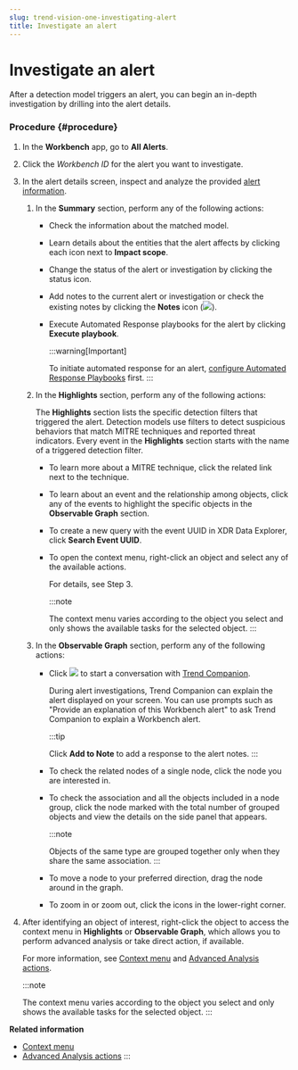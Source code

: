 ```yaml
---
slug: trend-vision-one-investigating-alert
title: Investigate an alert
---
```

# Investigate an alert

After a detection model triggers an alert, you can begin an in-depth investigation by drilling into the alert details.

### Procedure {#procedure}

1.  In the **Workbench** app, go to **All Alerts**.

2.  Click the *Workbench ID* for the alert you want to investigate.

3.  In the alert details screen, inspect and analyze the provided [alert information](alert-details.mdx).

    1.  In the **Summary** section, perform any of the following actions:

        - Check the information about the matched model.

        - Learn details about the entities that the alert affects by clicking each icon next to **Impact scope**.

        - Change the status of the alert or investigation by clicking the status icon.

        - Add notes to the current alert or investigation or check the existing notes by clicking the **Notes** icon (![](/images/alert_notes=GUID-0F4792BD-6D33-4FBE-9A89-E6AF94A17C5F=1=en-us=Low.webp)).

        - Execute Automated Response playbooks for the alert by clicking **Execute playbook**.

          :::warning[Important]

          To initiate automated response for an alert, [configure Automated Response Playbooks](create-automated-response-playbooks.mdx) first.
          :::

    2.  In the **Highlights** section, perform any of the following actions:

        The **Highlights** section lists the specific detection filters that triggered the alert. Detection models use filters to detect suspicious behaviors that match MITRE techniques and reported threat indicators. Every event in the **Highlights** section starts with the name of a triggered detection filter.

        - To learn more about a MITRE technique, click the related link next to the technique.

        - To learn about an event and the relationship among objects, click any of the events to highlight the specific objects in the **Observable Graph** section.

        - To create a new query with the event UUID in XDR Data Explorer, click **Search Event UUID**.

        - To open the context menu, right-click an object and select any of the available actions.

          For details, see Step 3.

          :::note

          The context menu varies according to the object you select and only shows the available tasks for the selected object.
          :::

    3.  In the **Observable Graph** section, perform any of the following actions:

        - Click ![](/images/newCompanionIcon=GUID-20240819112525.webp) to start a conversation with [Trend Companion](companion.mdx).

          During alert investigations, Trend Companion can explain the alert displayed on your screen. You can use prompts such as "Provide an explanation of this Workbench alert" to ask Trend Companion to explain a Workbench alert.

          :::tip

          Click **Add to Note** to add a response to the alert notes.
          :::

        - To check the related nodes of a single node, click the node you are interested in.

        - To check the association and all the objects included in a node group, click the node marked with the total number of grouped objects and view the details on the side panel that appears.

          :::note

          Objects of the same type are grouped together only when they share the same association.
          :::

        - To move a node to your preferred direction, drag the node around in the graph.

        - To zoom in or zoom out, click the icons in the lower-right corner.

4.  After identifying an object of interest, right-click the object to access the context menu in **Highlights** or **Observable Graph**, which allows you to perform advanced analysis or take direct action, if available.

    For more information, see [Context menu](context-menu.mdx) and [Advanced Analysis actions](advanced-analysis-actions.mdx).

    :::note

    The context menu varies according to the object you select and only shows the available tasks for the selected object.
    :::

**Related information**

- [Context menu](context-menu-2.md "Trend Vision One provides a context menu to quickly access additional actions directly related to the console location and object type.")
- [Advanced Analysis actions](advanced-analysis-actions.md "You can further investigate workbench data using the context menu to access execution profiles and network analytics reports.")
:::
